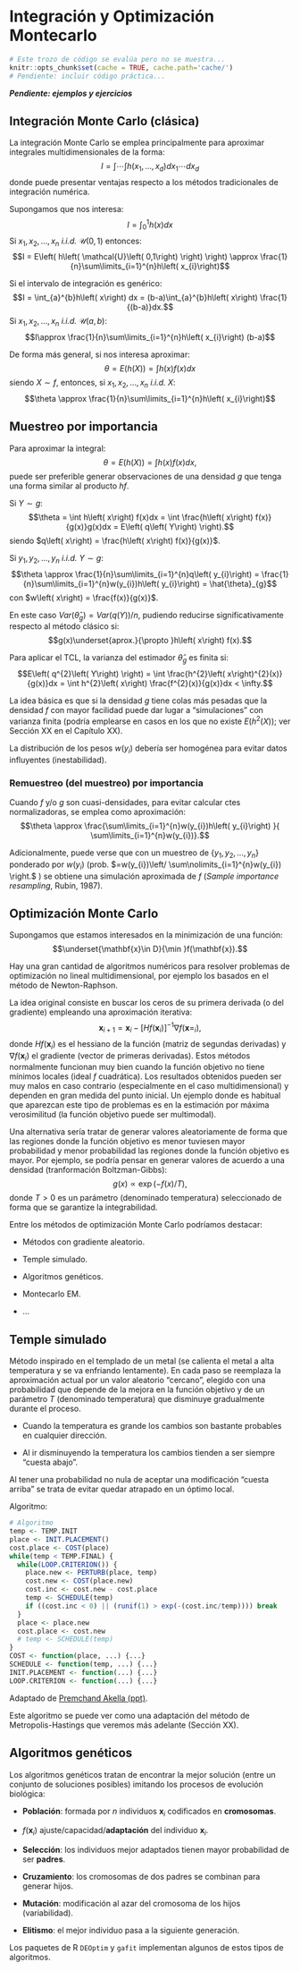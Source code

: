 Integración y Optimización Montecarlo
=====================================


```r
# Este trozo de código se evalúa pero no se muestra...
knitr::opts_chunk$set(cache = TRUE, cache.path='cache/')
# Pendiente: incluir código práctica...
```

***Pendiente: ejemplos y ejercicios***

Integración Monte Carlo (clásica)
-----------------------

La integración Monte Carlo se emplea principalmente para aproximar
integrales multidimensionales de la
forma:
$$I = \int \cdots \int h\left( x_{1},\ldots ,x_{d}\right) 
dx_{1}\cdots dx_{d}$$ 
donde puede presentar ventajas respecto a los métodos tradicionales de
integración numérica.

Supongamos que nos interesa:
$$I = \int_{0}^{1}h\left( x\right) dx$$
Si $x_{1},x_{2},\ldots ,x_{n}$ *i.i.d.* $\mathcal{U}\left( 0,1\right)$
entonces:
$$I = E\left( h\left( \mathcal{U}\left( 0,1\right) \right) \right)
\approx \frac{1}{n}\sum\limits_{i=1}^{n}h\left( x_{i}\right)$$

Si el intervalo de integración es
genérico:
$$I = \int_{a}^{b}h\left( x\right) dx = 
(b-a)\int_{a}^{b}h\left( x\right) \frac{1}{(b-a)}dx.$$
Si $x_{1},x_{2},\ldots ,x_{n}$ *i.i.d.*
$\mathcal{U}\left( a, b\right)$:
$$I\approx \frac{1}{n}\sum\limits_{i=1}^{n}h\left( x_{i}\right) (b-a)$$

De forma más general, si nos interesa
aproximar:
$$\theta = E\left( h\left( X\right) \right) = \int h\left( x\right) f(x)dx$$siendo
$X\sim f$, entonces, si $x_{1},x_{2},\ldots ,x_{n}$ *i.i.d.*
$X$:
$$\theta \approx \frac{1}{n}\sum\limits_{i=1}^{n}h\left( x_{i}\right)$$

Muestreo por importancia
------------------------

Para aproximar la integral:
$$\theta = E\left( h\left( X\right) \right) = \int h\left( x\right) f(x)dx,$$
puede ser preferible generar observaciones de una densidad $g$ 
que tenga una forma similar al producto $hf$.

Si $Y\sim g$:
$$\theta  = \int h\left( x\right) f(x)dx 
 = \int \frac{h\left( x\right) f(x)}{g(x)}g(x)dx
 = E\left( q\left( Y\right) \right).$$
siendo
$q\left( x\right)  = \frac{h\left( x\right) f(x)}{g(x)}$.



Si $y_{1},y_{2},\ldots ,y_{n}$ *i.i.d.* $Y\sim g$:
$$\theta \approx \frac{1}{n}\sum\limits_{i=1}^{n}q\left( y_{i}\right) 
= \frac{1}{n}\sum\limits_{i=1}^{n}w(y_{i})h\left( y_{i}\right)  
= \hat{\theta}_{g}$$
con $w\left( x\right)  = \frac{f(x)}{g(x)}$.

En este caso
$Var(\hat{\theta}_{g}) = Var\left( q\left( Y\right) \right) /n$, 
pudiendo reducirse significativamente respecto al método
clásico si:
$$g(x)\underset{aprox.}{\propto }h\left( x\right) f(x).$$



Para aplicar el TCL, la varianza del estimador $\hat{\theta}_{g}$ 
es finita si:
$$E\left( q^{2}\left( Y\right) \right)  
= \int \frac{h^{2}\left( x\right)^{2}(x)}{g(x)}dx 
= \int h^{2}\left( x\right) \frac{f^{2}(x)}{g(x)}dx 
< \infty.$$

La idea básica es que si la densidad $g$ tiene colas más pesadas que
la densidad $f$ con mayor facilidad puede dar lugar a 
"simulaciones" con varianza finita 
(podría emplearse en casos en los que no existe
$E \left( h^{2} \left( X \right) \right)$;
ver Sección XX en el Capítulo XX).

La distribución de los pesos $w(y_{i})$ debería ser homogénea para
evitar datos influyentes (inestabilidad).

### Remuestreo (del muestreo) por importancia

Cuando $f$ y/o $g$ son cuasi-densidades, para evitar calcular ctes
normalizadoras, se emplea como
aproximación:
$$\theta \approx \frac{\sum\limits_{i=1}^{n}w(y_{i})h\left( y_{i}\right) }{ \sum\limits_{i=1}^{n}w(y_{i})}.$$

Adicionalmente, puede verse que con un muestreo de 
$\left\{y_{1},y_{2},\ldots ,y_{n}\right\}$ 
ponderado por $w(y_{i})$ 
(prob. $=w(y_{i})\left/ \sum\nolimits_{i=1}^{n}w(y_{i}) \right.$ ) 
se obtiene una simulación aproximada de $f$ 
(*Sample importance resampling*, Rubin, 1987).



Optimización Monte Carlo
------------------------

Supongamos que estamos interesados en la minimización de una
función:
$$\underset{\mathbf{x}\in D}{\min }f(\mathbf{x}).$$

Hay una gran cantidad de algoritmos numéricos para resolver
problemas de optimización no lineal multidimensional, por ejemplo
los basados en el método de Newton-Raphson.

La idea original consiste en buscar los ceros de su primera derivada
(o del gradiente) empleando una aproximación
iterativa:
$$\mathbf{x}_{i+1} = \mathbf{x}_{i}-[Hf(\mathbf{x}_{i})]^{-1}\nabla f(\mathbf{x} = 
_{i}),$$donde $Hf(\mathbf{x}_{i})$ es el hessiano de la función
(matriz de segundas derivadas) y $\nabla f(\mathbf{x}_{i})$ el
gradiente (vector de primeras derivadas).
Estos métodos normalmente funcionan muy bien cuando la función
objetivo no tiene mínimos locales (ideal $f$ cuadrática).
Los resultados obtenidos pueden ser muy malos en caso contrario
(especialmente en el caso multidimensional) y dependen en gran
medida del punto inicial.
Un ejemplo donde es habitual que aparezcan este tipo de problemas es
en la estimación por máxima verosimilitud (la función objetivo puede
ser multimodal).

Una alternativa sería tratar de generar valores aleatoriamente de
forma que las regiones donde la función objetivo es menor tuviesen
mayor probabilidad y menor probabilidad las regiones donde la
función objetivo es mayor.
Por ejemplo, se podría pensar en generar valores de acuerdo a una
densidad (tranformación
Boltzman-Gibbs):
$$g(x)\propto \exp \left( -f(x)/T\right) ,$$donde
$T>0$ es un parámetro (denominado temperatura) seleccionado de forma
que se garantize la integrabilidad.

Entre los métodos de optimización Monte Carlo podríamos destacar:

-   Métodos con gradiente aleatorio.

-   Temple simulado.

-   Algoritmos genéticos.

-   Montecarlo EM.

-   ...

Temple simulado
---------------

Método inspirado en el templado de un metal (se calienta el metal a
alta temperatura y se va enfriando lentamente).
En cada paso se reemplaza la aproximación actual por un valor
aleatorio “cercano”, elegido con una probabilidad que depende de la
mejora en la función objetivo y de un parámetro $T$
(denominado temperatura) que disminuye gradualmente durante
el proceso.

-   Cuando la temperatura es grande los cambios son bastante
    probables en cualquier dirección.

-   Al ir disminuyendo la temperatura los cambios tienden a ser
    siempre “cuesta abajo”.

Al tener una probabilidad no nula de aceptar una modificación
“cuesta arriba” se trata de evitar quedar atrapado en un
óptimo local.


Algoritmo:

```r
# Algoritmo
temp <- TEMP.INIT
place <- INIT.PLACEMENT()
cost.place <- COST(place)
while(temp < TEMP.FINAL) {
  while(LOOP.CRITERION()) {
    place.new <- PERTURB(place, temp)
    cost.new <- COST(place.new)
    cost.inc <- cost.new - cost.place
    temp <- SCHEDULE(temp)
    if ((cost.inc < 0) || (runif(1) > exp(-(cost.inc/temp)))) break
  }
  place <- place.new
  cost.place <- cost.new 
  # temp <- SCHEDULE(temp)
}
COST <- function(place, ...) {...}
SCHEDULE <- function(temp, ...) {...}
INIT.PLACEMENT <- function(...) {...}
LOOP.CRITERION <- function(...) {...}
```

Adaptado de [Premchand Akella (ppt)](http://www.ecs.umass.edu/ece/labs/vlsicad/ece665/slides/SimulatedAnnealing.ppt).

Este algoritmo se puede ver como una adaptación del método de
Metropolis-Hastings que veremos más adelante (Sección XX).


Algoritmos genéticos
--------------------

Los algoritmos genéticos tratan de encontrar la mejor solución
(entre un conjunto de soluciones posibles) imitando los procesos de
evolución biológica:

-   **Población**: formada por $n$ individuos $\mathbf{x}_{i}$
    codificados en **cromosomas**.

-   $f(\mathbf{x}_{i})$ ajuste/capacidad/**adaptación** del
    individuo $\mathbf{x}_{i}$.

-   **Selección**: los individuos mejor adaptados tienen mayor
    probabilidad de ser **padres**.

-   **Cruzamiento**: los cromosomas de dos padres se combinan para
    generar hijos.

-   **Mutación**: modificación al azar del cromosoma de los
    hijos (variabilidad).

-   **Elitismo**: el mejor individuo pasa a la siguiente generación.

Los paquetes de R `DEOptim` y `gafit` implementan algunos de estos
tipos de algoritmos.


